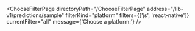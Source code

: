 

<ChooseFilterPage
  directoryPath="/ChooseFilterPage"
  address="/lib-v1/predictions/sample"
  filterKind="platform"
  filters={['js', 'react-native']}
  currentFilter="all"
  message={'Choose a platform:'}
/>
